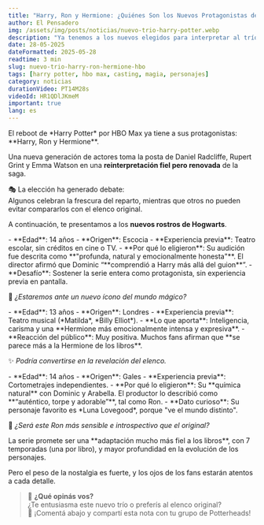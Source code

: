 ```yaml
---
title: "Harry, Ron y Hermione: ¿Quiénes Son los Nuevos Protagonistas de la Serie de HBO Max?"
author: El Pensadero
img: /assets/img/posts/noticias/nuevo-trio-harry-potter.webp
description: "Ya tenemos a los nuevos elegidos para interpretar al trío dorado de Hogwarts. Te contamos quiénes son, qué hicieron antes y por qué su elección está generando debate entre los fans."
date: 28-05-2025
dateFormatted: 2025-05-28
readtime: 3 min
slug: nuevo-trio-harry-ron-hermione-hbo
tags: [harry potter, hbo max, casting, magia, personajes]
category: noticias
durationVideo: PT14M28s
videoId: HR1QDlJKmeM
important: true
lang: es
---
```



<Article>

<Section title="✨ El Trío Dorado Renace">
El reboot de *Harry Potter* por HBO Max ya tiene a sus protagonistas: **Harry, Ron y Hermione**.

Una nueva generación de actores toma la posta de Daniel Radcliffe, Rupert Grint y Emma Watson en una **reinterpretación fiel pero renovada** de la saga.

🎭 La elección ha generado debate:  
Algunos celebran la frescura del reparto, mientras que otros no pueden evitar compararlos con el elenco original.

A continuación, te presentamos a los **nuevos rostros de Hogwarts**.
</Section>

<Section title="🧙‍♂️ Dominic McLaughlin como Harry Potter">
- **Edad**: 14 años  
- **Origen**: Escocia  
- **Experiencia previa**: Teatro escolar, sin créditos en cine o TV.  
- **Por qué lo eligieron**: Su audición fue descrita como **"profunda, natural y emocionalmente honesta"**. El director afirmó que Dominic “**comprendió a Harry más allá del guion**”.  
- **Desafío**: Sostener la serie entera como protagonista, sin experiencia previa en pantalla.

🎥 *¿Estaremos ante un nuevo ícono del mundo mágico?*
</Section>

<Section title="📚 Arabella Stanton como Hermione Granger">
- **Edad**: 13 años  
- **Origen**: Londres  
- **Experiencia previa**: Teatro musical (*Matilda*, *Billy Elliot*).  
- **Lo que aporta**: Inteligencia, carisma y una **Hermione más emocionalmente intensa y expresiva**.  
- **Reacción del público**: Muy positiva. Muchos fans afirman que **se parece más a la Hermione de los libros**.

✨ *Podría convertirse en la revelación del elenco.*
</Section>

<Section title="🧡 Alastair Stout como Ron Weasley">
- **Edad**: 14 años  
- **Origen**: Gales  
- **Experiencia previa**: Cortometrajes independientes.  
- **Por qué lo eligieron**: Su **química natural** con Dominic y Arabella. El productor lo describió como **“auténtico, torpe y adorable”**, tal como Ron.  
- **Dato curioso**: Su personaje favorito es *Luna Lovegood*, porque "ve el mundo distinto".

🧙 *¿Será este Ron más sensible e introspectivo que el original?*
</Section>

<Section title="🪄 ¿Estarán a la altura del legado?">
La serie promete ser una **adaptación mucho más fiel a los libros**, con 7 temporadas (una por libro), y mayor profundidad en la evolución de los personajes.

Pero el peso de la nostalgia es fuerte, y los ojos de los fans estarán atentos a cada detalle.

> 📣 **¿Qué opinás vos?**  
> ¿Te entusiasma este nuevo trío o preferís al elenco original?  
> 💬 ¡Comentá abajo y compartí esta nota con tu grupo de Potterheads!
</Section>

</Article>
